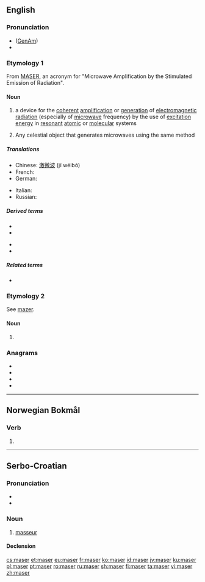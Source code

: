 {{also|MASER|Maser}}
==English==
{{wikipedia}}

===Pronunciation===
* ([[GenAm]]) {{IPA|/ˈmeɪzɚ/|lang=en}}
* {{rhymes|eɪzə(r)|lang=en}}

===Etymology 1===
From [[MASER]], an acronym for "Microwave Amplification by the Stimulated Emission of Radiation".

====Noun====
{{en-noun}}

# {{lb|en|physics}} a device for the [[coherent]] [[amplification]] or [[generation]] of [[electromagnetic radiation]] (especially of [[microwave]] frequency) by the use of [[excitation energy]] in [[resonant]] [[atomic]] or [[molecular]] systems
# {{lb|en|astronomy}} Any celestial object that generates microwaves using the same method

=====Translations=====
{{trans-top|beam of microwaves}}
* Chinese: [[激微波]] (jī wéibō)
* French: {{t+|fr|maser|m}}
* German: {{t+|de|Maser|m}}
{{trans-mid}}
* Italian: {{t|it|maser|m}}
* Russian: {{t+|ru|ма́зер|m}}
{{trans-bottom}}

=====Derived terms=====
{{der-top}}
* {{l|en|astronomical maser}}
* {{l|en|gas maser}}
{{der-mid}}
* {{l|en|optical maser}}
* {{l|en|solid-state maser}}
{{der-bottom}}

=====Related terms=====
* {{l|en|laser}}

===Etymology 2===
See [[mazer]].

====Noun====
{{en-noun}}

# {{obsolete spelling of|mazer|lang=en}}

===Anagrams===
* {{l|en|mares}}
* {{l|en|marse}}
* {{l|en|reams}}
* {{l|en|smear}}

----

==Norwegian Bokmål==

===Verb===
{{head|nb|verb form}}

# {{form of|present tense|mase|lang=nb}}

----

==Serbo-Croatian==

===Pronunciation===
* {{IPA|/mǎseːr/|lang=sh}}
* {{hyphenation|ma|ser|lang=sh}}

===Noun===
{{sh-noun|g=m|head=màsēr|r|масер|ма̀се̄р}}

# [[masseur]]

====Declension====
{{sh-decl-noun
|màsēr|maseri
|maséra|masera
|maseru|maserima
|masera|masere
|maseru|maseri
|maseru|maserima
|maserom|maserima
}}

[[cs:maser]]
[[et:maser]]
[[eu:maser]]
[[fr:maser]]
[[ko:maser]]
[[id:maser]]
[[jv:maser]]
[[ku:maser]]
[[pl:maser]]
[[pt:maser]]
[[ro:maser]]
[[ru:maser]]
[[sh:maser]]
[[fi:maser]]
[[ta:maser]]
[[vi:maser]]
[[zh:maser]]